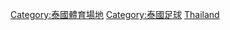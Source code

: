 {{Catnav|頁面分類|各種主題的頁面分類|按國家分類|各國體育|泰國體育}}
{{Catnav|頁面分類|...|足球|各國足球|各國足球場}}
{{Catnav|頁面分類|...|体育|各國體育|泰國體育}}
{{Catnav|頁面分類|...|各國體育|各國足球|各國足球場}}
{{Commons category|Association football venues in Thailand}}

[[Category:泰國體育場地|Category:泰國體育場地]]
[[Category:泰國足球|Category:泰國足球]]
[[Category:各國足球場|Thailand]]